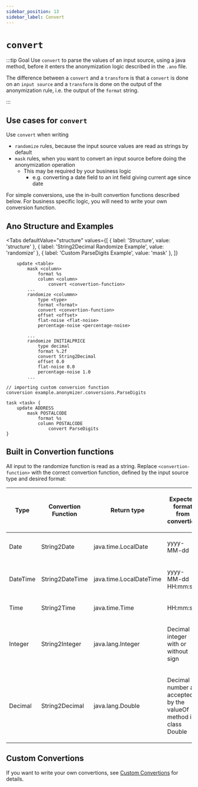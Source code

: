 ```yaml
---
sidebar_position: 13
sidebar_label: Convert
---
```



# `convert`

:::tip Goal
Use `convert` to parse the values of an input source, using a java method, before it enters the anonymization logic described in the `.ano` file.

The difference between a `convert` and a `transform` is that a `convert` is done on an `input source` and a `transform` is done on the output of the anonymization rule, i.e. the output of the `format` string.

:::

## Use cases for `convert`

Use `convert` when writing

- `randomize` rules, because the input source values are read as strings by default
- `mask` rules, when you want to convert an input source before doing the anonymization operation
  - This may be required by your business logic
    - e.g. converting a date field to an int field giving current age since date

For simple conversions, use the in-built convertion functions described below. For business specific logic, you will need to write your own conversion function.

## Ano Structure and Examples

<Tabs
  defaultValue="structure"
  values={[
    { label: 'Structure', value: 'structure' },
	{ label: 'String2Decimal Randomize Example', value: 'randomize' },
	{ label: 'Custom ParseDigits Example', value: 'mask' },
  ]}
>

<TabItem value="structure">

```ano
    update <table>
        mask <column>
            format %s
            column <column>
                convert <convertion-function>
        ...
        randomize <colummn>
            type <type>
            format <format>
            convert <convertion-function>
            offset <offset>
            flat-noise <flat-noise>
            percentage-noise <percentage-noise>

```

</TabItem>

<TabItem value="randomize">

```ano
        ...
        randomize INITIALPRICE
            type decimal
            format %.2f
            convert String2Decimal
            offset 0.0
            flat-noise 0.0
            percentage-noise 1.0
        ...
```

</TabItem>

<TabItem value="mask">

```ano
// importing custom conversion function
conversion example.anonymizer.conversions.ParseDigits

task <task> {
    update ADDRESS
        mask POSTALCODE
            format %s
            column POSTALCODE
                convert ParseDigits
}
```

</TabItem>

</Tabs>

## Built in Convertion functions

All input to the randomize function is read as a string.
Replace `<convertion-function>` with the correct convertion function, defined by the input source type and desired format:

<table width="100%" >
<thead>
<tr>
<th>

Type

</th>
<th>

Convertion Function

</th>
<th>

Return type

</th>
<th >

Expected format from convertion

</th>
</tr>
</thead>
<tbody>
<tr>
<td>

Date

</td>
<td>

String2Date

</td>
<td>

java.time.LocalDate

</td>
<td>

yyyy-MM-dd

</td>
</tr>
<tr>
<td>

DateTime

</td>
<td>

String2DateTime

</td>
<td>

java.time.LocalDateTime

</td>
<td>

yyyy-MM-dd HH:mm:ss

</td>
</tr>
<tr>
<td>

Time

</td>
<td>

String2Time

</td>
<td>

java.time.Time

</td>
<td>

HH:mm:ss

</td>
</tr>
<tr>
<td>

Integer

</td>
<td>

String2Integer

</td>
<td>

java.lang.Integer

</td>
<td>

Decimal integer with or without sign

</td>
</tr>
<tr>
<td>

Decimal

</td>
<td>

String2Decimal

</td>
<td>

java.lang.Double

</td>
<td>

Decimal number as accepted by the valueOf method in class Double

</td>
</tr>
</tbody>
</table>

## Custom Convertions

If you want to write your own convertions, see [Custom Convertions](../custom-code/custom-convertions) for details.
